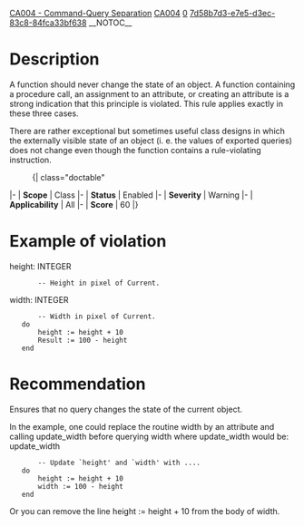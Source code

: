 [[Property:title|CA004 - Command-Query Separation]]
[[Property:link_title|CA004]]
[[Property:weight|0]]
[[Property:uuid|7d58b7d3-e7e5-d3ec-83c8-84fca33bf638]]
__NOTOC__
=Description=
A function should never change the state of an object. A function containing a procedure call, an assignment to an attribute, or creating an attribute is a strong indication that this principle is violated. This rule applies exactly in these three cases.

There are rather exceptional but sometimes useful class designs in which the externally visible state of an object (i. e. the values of exported queries) does not change even though the function contains a rule-violating instruction.

:{| class="doctable"
|-
| '''Scope'''
| Class
|-
| '''Status'''
| Enabled
|-
| '''Severity'''
| Warning
|-
| '''Applicability'''
| All
|-
| '''Score'''
|  60
|}


=Example of violation=
<e>
height: INTEGER
		-- Height in pixel of Current.

width: INTEGER
		-- Width in pixel of Current.
	do
		height := height + 10
		Result := 100 - height
	end</e>

=Recommendation=
Ensures that no query changes the state of the current object.

In the example, one could replace the routine <e>width</e> by an attribute and calling <e>update_width</e> before querying <e>width</e> where <e>update_width</e> would be:
<e>update_width
		-- Update `height' and `width' with ....
	do
		height := height + 10
		width := 100 - height
	end</e>

Or you can remove the line <e>height := height + 10</e> from the body of <e>width</e>.


